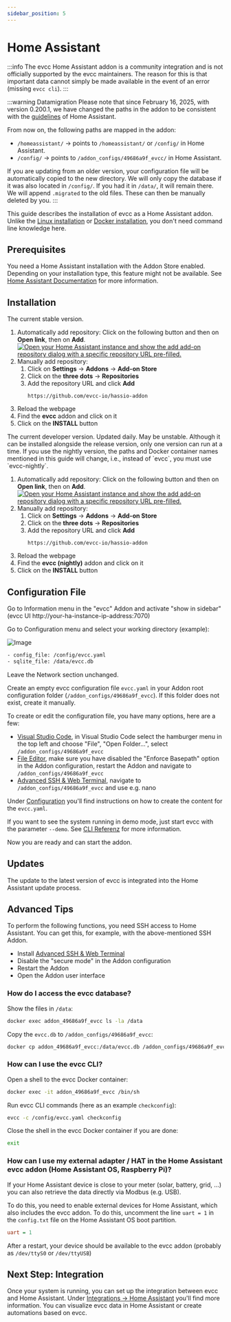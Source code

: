 ```yaml
---
sidebar_position: 5
---
```



# Home Assistant

:::info
The evcc Home Assistant addon is a community integration and is not officially supported by the evcc maintainers.
The reason for this is that important data cannot simply be made available in the event of an error (missing `evcc cli`).
:::

:::warning Datamigration
Please note that since February 16, 2025, with version 0.200.1, we have changed the paths in the addon to be consistent with the [guidelines](https://developers.home-assistant.io/blog/2023/11/06/public-addon-config/) of Home Assistant.

From now on, the following paths are mapped in the addon:

- `/homeassistant/` -> points to `/homeassistant/` or `/config/` in Home Assistant.
- `/config/` -> points to `/addon_configs/49686a9f_evcc/` in Home Assistant.

If you are updating from an older version, your configuration file will be automatically copied to the new directory.
We will only copy the database if it was also located in `/config/`. If you had it in `/data/`, it will remain there.
We will append `.migrated` to the old files. These can then be manually deleted by you.
:::

This guide describes the installation of evcc as a Home Assistant addon.
Unlike the [Linux installation](./linux) or [Docker installation](./docker), you don't need command line knowledge here.

## Prerequisites

You need a Home Assistant installation with the Addon Store enabled.
Depending on your installation type, this feature might not be available.
See [Home Assistant Documentation](https://www.home-assistant.io/installation/#advanced-installation-methods) for more information.

## Installation

<Tabs groupId="release-type">
  <TabItem value="Release" label="Release" default>
  The current stable version.

1. Automatically add repository: Click on the following button and then on **Open link**, then on **Add**.
   [![Open your Home Assistant instance and show the add add-on repository dialog with a specific repository URL pre-filled.](https://my.home-assistant.io/badges/supervisor_add_addon_repository.svg)](https://my.home-assistant.io/redirect/supervisor_add_addon_repository/?repository_url=https%3A%2F%2Fgithub.com%2Fevcc-io%2Fhassio-addon)
2. Manually add repository:
   1. Click on **Settings** → **Addons** → **Add-on Store**
   2. Click on the **three dots** → **Repositories**
   3. Add the repository URL and click **Add**
      ```
      https://github.com/evcc-io/hassio-addon
      ```
3. Reload the webpage
4. Find the **evcc** addon and click on it
5. Click on the **INSTALL** button

  </TabItem>
  <TabItem value="Nightly" label="Nightly">
  The current developer version. Updated daily. May be unstable.
  Although it can be installed alongside the release version, only one version can run at a time.
  If you use the nightly version, the paths and Docker container names mentioned in this guide will change, i.e., instead of `evcc`, you must use `evcc-nightly`.

1. Automatically add repository: Click on the following button and then on **Open link**, then on **Add**.
   [![Open your Home Assistant instance and show the add add-on repository dialog with a specific repository URL pre-filled.](https://my.home-assistant.io/badges/supervisor_add_addon_repository.svg)](https://my.home-assistant.io/redirect/supervisor_add_addon_repository/?repository_url=https%3A%2F%2Fgithub.com%2Fevcc-io%2Fhassio-addon)
2. Manually add repository:
   1. Click on **Settings** → **Addons** → **Add-on Store**
   2. Click on the **three dots** → **Repositories**
   3. Add the repository URL and click **Add**
      ```
      https://github.com/evcc-io/hassio-addon
      ```
3. Reload the webpage
4. Find the **evcc (nightly)** addon and click on it
5. Click on the **INSTALL** button

  </TabItem>
</Tabs>

## Configuration File

Go to Information menu in the "evcc" Addon and activate "show in sidebar" (evcc UI http://your-ha-instance-ip-address:7070)

Go to Configuration menu and select your working directory (example):

![Image](screenshots/ha_configuration_ui.webp)

```sh
- config_file: /config/evcc.yaml
- sqlite_file: /data/evcc.db
```

Leave the Network section unchanged.

Create an empty evcc configuration file `evcc.yaml` in your Addon root configuration folder (`/addon_configs/49686a9f_evcc`).
If this folder does not exist, create it manually.

To create or edit the configuration file, you have many options, here are a few:

- [Visual Studio Code](https://github.com/hassio-addons/addon-vscode), in Visual Studio Code select the hamburger menu in the top left and choose "File", "Open Folder...", select `/addon_configs/49686a9f_evcc`
- [File Editor](https://github.com/home-assistant/addons/tree/master/configurator), make sure you have disabled the "Enforce Basepath" option in the Addon configuration, restart the Addon and navigate to `/addon_configs/49686a9f_evcc`
- [Advanced SSH & Web Terminal](https://github.com/hassio-addons/addon-ssh), navigate to `/addon_configs/49686a9f_evcc` and use e.g. nano

Under [Configuration](./configuration) you'll find instructions on how to create the content for the `evcc.yaml`.

If you want to see the system running in demo mode, just start evcc with the parameter `--demo`.
See [CLI Referenz](/docs/reference/cli/evcc) for more information.

Now you are ready and can start the addon.

## Updates

The update to the latest version of evcc is integrated into the Home Assistant update process.

## Advanced Tips

To perform the following functions, you need SSH access to Home Assistant. You can get this, for example, with the above-mentioned SSH Addon.

- Install [Advanced SSH & Web Terminal](https://github.com/hassio-addons/addon-ssh)
- Disable the "secure mode" in the Addon configuration
- Restart the Addon
- Open the Addon user interface

### How do I access the evcc database?

Show the files in `/data`:

```sh
docker exec addon_49686a9f_evcc ls -la /data
```

Copy the `evcc.db` to `/addon_configs/49686a9f_evcc`:

```sh
docker cp addon_49686a9f_evcc:/data/evcc.db /addon_configs/49686a9f_evcc/
```

### How can I use the evcc CLI?

Open a shell to the evcc Docker container:

```sh
docker exec -it addon_49686a9f_evcc /bin/sh
```

Run evcc CLI commands (here as an example `checkconfig`):

```sh
evcc -c /config/evcc.yaml checkconfig
```

Close the shell in the evcc Docker container if you are done:

```sh
exit
```

### How can I use my external adapter / HAT in the Home Assistant evcc addon (Home Assistant OS, Raspberry Pi)?

If your Home Assistant device is close to your meter (solar, battery, grid, ...) you can also retrieve the data directly via Modbus (e.g. USB).

To do this, you need to enable external devices for Home Assistant, which also includes the evcc addon.
To do this, uncomment the line `uart = 1` in the `config.txt` file on the Home Assistant OS boot partition.

```ini title=/config.txt
uart = 1
```

After a restart, your device should be available to the evcc addon (probably as `/dev/ttyS0` or `/dev/ttyUSB`)

## Next Step: Integration

Once your system is running, you can set up the integration between evcc and Home Assistant.
Under [Integrations → Home Assistant](../integrations/home-assistant) you'll find more information.
You can visualize evcc data in Home Assistant or create automations based on evcc.
